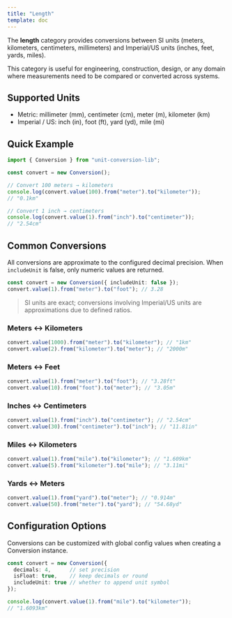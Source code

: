 ```yaml
---
title: "Length"
template: doc
---
```


The **length** category provides conversions between SI units (meters, kilometers, centimeters, millimeters) and Imperial/US units (inches, feet, yards, miles).

This category is useful for engineering, construction, design, or any domain where measurements need to be compared or converted across systems.

## Supported Units

- Metric: millimeter (mm), centimeter (cm), meter (m), kilometer (km)
- Imperial / US: inch (in), foot (ft), yard (yd), mile (mi)

## Quick Example

```ts
import { Conversion } from "unit-conversion-lib";

const convert = new Conversion();

// Convert 100 meters → kilometers
console.log(convert.value(100).from("meter").to("kilometer"));
// "0.1km"

// Convert 1 inch → centimeters
console.log(convert.value(1).from("inch").to("centimeter"));
// "2.54cm"
```

## Common Conversions

All conversions are approximate to the configured decimal precision.
When `includeUnit` is false, only numeric values are returned.
```ts
const convert = new Conversion({ includeUnit: false });
convert.value(1).from("meter").to("foot"); // 3.28
```

> SI units are exact; conversions involving Imperial/US units are approximations due to defined ratios.

### Meters ↔ Kilometers

```ts
convert.value(1000).from("meter").to("kilometer"); // "1km"
convert.value(2).from("kilometer").to("meter"); // "2000m"
```

### Meters ↔ Feet

```ts
convert.value(1).from("meter").to("foot"); // "3.28ft"
convert.value(10).from("foot").to("meter"); // "3.05m"
```

### Inches ↔ Centimeters

```ts
convert.value(1).from("inch").to("centimeter"); // "2.54cm"
convert.value(30).from("centimeter").to("inch"); // "11.81in"
```

### Miles ↔ Kilometers

```ts
convert.value(1).from("mile").to("kilometer"); // "1.609km"
convert.value(5).from("kilometer").to("mile"); // "3.11mi"
```

### Yards ↔ Meters

```ts
convert.value(1).from("yard").to("meter"); // "0.914m"
convert.value(50).from("meter").to("yard"); // "54.68yd"
```


## Configuration Options

Conversions can be customized with global config values when creating a Conversion instance.

```ts
const convert = new Conversion({
  decimals: 4,      // set precision
  isFloat: true,    // keep decimals or round
  includeUnit: true // whether to append unit symbol
});

console.log(convert.value(1).from("mile").to("kilometer"));
// "1.6093km"
```
